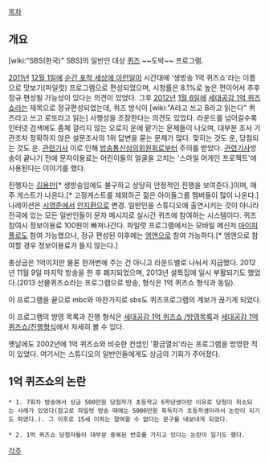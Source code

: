 [[목차]]
== 개요 ==
[wiki:"SBS(한국)" SBS]의 일반인 대상 [[퀴즈]] ~~도박~~ 프로그램.

[[2011년]] [[12월 1일]]에 [[순간 포착 세상에 이런일이]] 시간대에 '생방송 1억 퀴즈쇼'라는 이름으로 맛보기(파일럿) 프로그램으로 편성되었으며, 시청률은 8.1%로 높은 편이어서 추후 정규 편성될 가능성이 있다는 의견이 있었다. 그후 [[2012년]] [[1월 6일]]에 [[세대공감 1억 퀴즈쇼]]라는 제목으로 정규편성되었는데, 퀴즈 방식이 [wiki:"A라고 쓰고 B라고 읽는다" 퀴즈라고 쓰고 로또라고 읽는] 사행성을 조장한다는 의견도 있었다. 라운드를 넘어갈수록 인터넷 검색에도 좀체 걸리지 않는 오로지 운에 맡기는 문제들이 나오며, 대부분 조사 기관조차 정확하지 않은 설문조사의 1위 답변을 묻는 문제가 많다. 맞히는 것도 운, 당첨되는 것도 운. [http://www.interview365.com/news/12949 관련기사] 이로 인해 [[방송통신심의위원회]]로부터 주의를 받았다. [http://www.hankyung.com/news/app/newsview.php?aid=201202020209l&sid=0107&nid=007&ltype=1 관련기사]방송이 끝나기 전에 문자이용료는 어린이들의 얼굴을 고치는 '스마일 어게인 프로젝트'에 사용된다는 이야기를 했다.

진행자는 [[김용만]][* 생방송임에도 불구하고 상당히 안정적인 진행을 보여준다.]이며, 매주 게스트가 나온다.[* 고정게스트를 제외하곤 젊은 아이돌그룹 멤버들이 많이 나온다.] 나레이션은 [[시영준]]에서 [[안지환]]으로 변경. 일반인을 스튜디오에 출연시키는 것이 아니라 전국에 있는 모든 일반인들이 문자 메시지로 실시간 퀴즈에 참여하는 시스템이다. 퀴즈 참여시 정보이용료 100원이 빠져나간다. 파일럿 프로그램에서는 모바일 메신저 [[마이피플]]로도 참여 가능했으나, 정규 편성된 이후에는 [[엠앤]]으로 참여 가능하다.[* 엠앤으로 참여할 경우 정보이용료가 들지 않는다.]

총상금은 1억이지만 물론 한꺼번에 주는 건 아니고 라운드별로 나눠서 지급했다. 2012년 11월 9일 마지막 방송을 한 후 폐지되었으며, 2013년 설특집에 일시 부활되기도 했었다.(2013 선물퀴즈쇼라는 프로그램으로 방송, 형식은 1억 퀴즈쇼 형식과 동일).

이 프로그램을 끝으로 mbc와 마찬가지로 sbs도 퀴즈프로그램의 계보가 끊기게 되었다.

이 프로그램의 방영 목록과 진행 형식은 [http://ko.wikipedia.org/wiki/%EC%84%B8%EB%8C%80%EA%B3%B5%EA%B0%90_1%EC%96%B5_%ED%80%B4%EC%A6%88%EC%87%BC%EC%9D%98_%EB%B0%A9%EC%98%81_%EB%AA%A9%EB%A1%9D 세대공감 1억 퀴즈쇼 /방영목록]과 [http://ko.wikipedia.org/wiki/%EC%84%B8%EB%8C%80%EA%B3%B5%EA%B0%90_1%EC%96%B5_%ED%80%B4%EC%A6%88%EC%87%BC 세대공감 1억 퀴즈쇼/진행형식]에서 자세히 볼 수 있다.

옛날에도 2002년에 1억 퀴즈쇼와 비슷한 컨셉인 '황금열쇠'라는 프로그램을 방영한 적이 있었다. 여기서는 스튜디오의 일반인들에게도 상금의 기회가 주어졌다.

== 1억 퀴즈쇼의 논란 ==
 * 1. 7회차 방송에서 상금 500만원 당첨자가 초등학교 6학년생이란 이유로 당첨이 취소되는 사례가 있었다(참고로 파일럿 방송 때에는 5000만원 획득자가 초등학생이라서 논란이 되기도 하였다.). 그 이후로 15세 이하는 참여할 수 없다는 문구를 내보내게 되었다.

 * 2. 1억 퀴즈쇼 당첨자들이 대부분 중복된 번호를 가지고 있다는 논란이 일기도 했다.
[[각주]]
